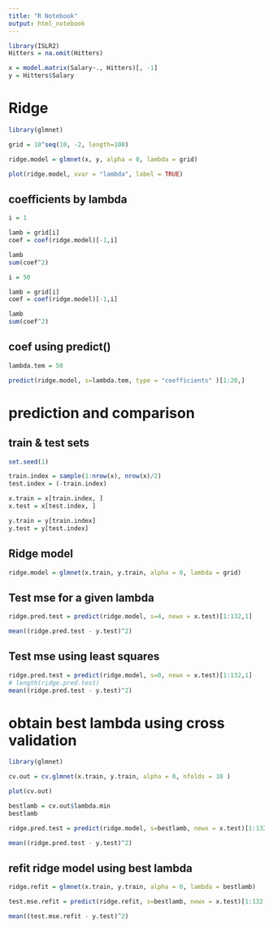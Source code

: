 ---
title: "R Notebook"
output: html_notebook
---

```{r}
library(ISLR2)
Hitters = na.omit(Hitters)
```

```{r}
x = model.matrix(Salary~., Hitters)[, -1]
y = Hitters$Salary
```

# Ridge

```{r}
library(glmnet)

grid = 10^seq(10, -2, length=100)

ridge.model = glmnet(x, y, alpha = 0, lambda = grid)
```

```{r}
plot(ridge.model, xvar = "lambda", label = TRUE)
```
## coefficients by lambda
```{r}
i = 1

lamb = grid[i]
coef = coef(ridge.model)[-1,i]

lamb
sum(coef^2)
```
```{r}
i = 50

lamb = grid[i]
coef = coef(ridge.model)[-1,i]

lamb
sum(coef^2)
```
## coef using predict()
```{r}
lambda.tem = 50

predict(ridge.model, s=lambda.tem, type = "coefficients" )[1:20,]
```
# prediction and comparison
## train & test sets
```{r}
set.seed(1)

train.index = sample(1:nrow(x), nrow(x)/2)
test.index = (-train.index)

x.train = x[train.index, ]
x.test = x[test.index, ]

y.train = y[train.index]
y.test = y[test.index]

```

## Ridge model
```{r}
ridge.model = glmnet(x.train, y.train, alpha = 0, lambda = grid)
```

## Test mse for a given lambda
```{r}
ridge.pred.test = predict(ridge.model, s=4, newx = x.test)[1:132,1]

mean((ridge.pred.test - y.test)^2)
```
## Test mse using least squares
```{r}
ridge.pred.test = predict(ridge.model, s=0, newx = x.test)[1:132,1]
# length(ridge.pred.test)
mean((ridge.pred.test - y.test)^2)
```
# obtain best lambda using cross validation
```{r}
library(glmnet)

cv.out = cv.glmnet(x.train, y.train, alpha = 0, nfolds = 10 )

plot(cv.out)
```
```{r}
bestlamb = cv.out$lambda.min
bestlamb
```
```{r}
ridge.pred.test = predict(ridge.model, s=bestlamb, newx = x.test)[1:132,1]

mean((ridge.pred.test - y.test)^2)
```
## refit ridge model using best lambda
```{r}
ridge.refit = glmnet(x.train, y.train, alpha = 0, lambda = bestlamb)

test.mse.refit = predict(ridge.refit, s=bestlamb, newx = x.test)[1:132,1]

mean((test.mse.refit - y.test)^2)

```















